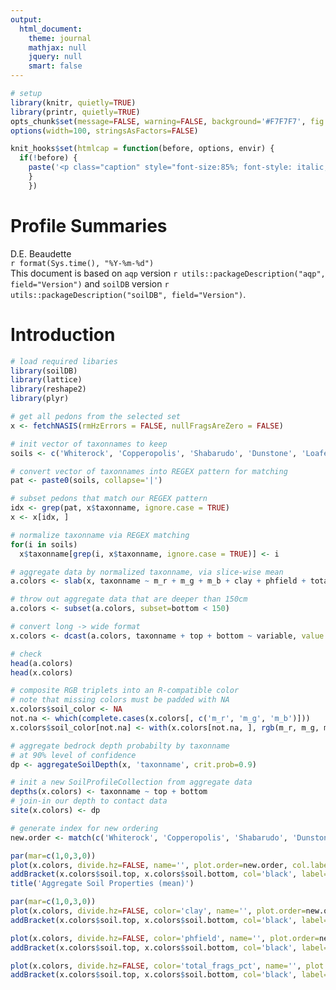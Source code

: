 ```yaml
---
output:
  html_document:
    theme: journal
    mathjax: null
    jquery: null
    smart: false
---
```


```r
# setup
library(knitr, quietly=TRUE)
library(printr, quietly=TRUE)
opts_chunk$set(message=FALSE, warning=FALSE, background='#F7F7F7', fig.align='center', fig.retina=1, dev='png', dev.args=list(antialias='cleartype'), tidy=TRUE, verbose=FALSE)
options(width=100, stringsAsFactors=FALSE)

knit_hooks$set(htmlcap = function(before, options, envir) {
  if(!before) {
    paste('<p class="caption" style="font-size:85%; font-style: italic; font-weight: bold;">',options$htmlcap,"</p><hr>",sep="")
    }
    })
```



Profile Summaries
===============================
D.E. Beaudette
<br>
`r format(Sys.time(), "%Y-%m-%d")`
<br>
This document is based on `aqp` version `r utils::packageDescription("aqp", field="Version")` and `soilDB` version `r utils::packageDescription("soilDB", field="Version")`.


# Introduction


```r
# load required libaries
library(soilDB)
library(lattice)
library(reshape2)
library(plyr)

# get all pedons from the selected set
x <- fetchNASIS(rmHzErrors = FALSE, nullFragsAreZero = FALSE)

# init vector of taxonnames to keep
soils <- c('Whiterock', 'Copperopolis', 'Shabarudo', 'Dunstone', 'Loafercreek', 'Argonaut', 'Crimeahouse', 'Hennekenot')

# convert vector of taxonnames into REGEX pattern for matching
pat <- paste0(soils, collapse='|')

# subset pedons that match our REGEX pattern
idx <- grep(pat, x$taxonname, ignore.case = TRUE)
x <- x[idx, ]

# normalize taxonname via REGEX matching
for(i in soils)
  x$taxonname[grep(i, x$taxonname, ignore.case = TRUE)] <- i

# aggregate data by normalized taxonname, via slice-wise mean
a.colors <- slab(x, taxonname ~ m_r + m_g + m_b + clay + phfield + total_frags_pct, slab.fun=mean, na.rm=TRUE)

# throw out aggregate data that are deeper than 150cm
a.colors <- subset(a.colors, subset=bottom < 150)

# convert long -> wide format
x.colors <- dcast(a.colors, taxonname + top + bottom ~ variable, value.var = 'value')

# check
head(a.colors)
head(x.colors)

# composite RGB triplets into an R-compatible color
# note that missing colors must be padded with NA
x.colors$soil_color <- NA
not.na <- which(complete.cases(x.colors[, c('m_r', 'm_g', 'm_b')]))
x.colors$soil_color[not.na] <- with(x.colors[not.na, ], rgb(m_r, m_g, m_b, maxColorValue = 1))

# aggregate bedrock depth probabilty by taxonname
# at 90% level of confidence
dp <- aggregateSoilDepth(x, 'taxonname', crit.prob=0.9)

# init a new SoilProfileCollection from aggregate data
depths(x.colors) <- taxonname ~ top + bottom
# join-in our depth to contact data
site(x.colors) <- dp

# generate index for new ordering
new.order <- match(c('Whiterock', 'Copperopolis', 'Shabarudo', 'Dunstone', 'Loafercreek', 'Argonaut', 'Crimeahouse', 'Hennekenot'), profile_id(x.colors))
```

```r
par(mar=c(1,0,3,0))
plot(x.colors, divide.hz=FALSE, name='', plot.order=new.order, col.label='Soil Color', lwd=1.25, axis.line.offset=-6, cex.depth.axis=1, cex.id=1)
addBracket(x.colors$soil.top, x.colors$soil.bottom, col='black', label='P(soil >= 90%)', label.cex=0.85)
title('Aggregate Soil Properties (mean)')
```

```r
par(mar=c(1,0,3,0))
plot(x.colors, divide.hz=FALSE, color='clay', name='', plot.order=new.order, col.label='Clay Content (%)', lwd=1.25, axis.line.offset=-6, cex.depth.axis=1, cex.id=1)
addBracket(x.colors$soil.top, x.colors$soil.bottom, col='black', label='P(soil >= 90%)', label.cex=0.85)

plot(x.colors, divide.hz=FALSE, color='phfield', name='', plot.order=new.order, col.label='pH', lwd=1.25, axis.line.offset=-6, cex.depth.axis=1, cex.id=1)
addBracket(x.colors$soil.top, x.colors$soil.bottom, col='black', label='P(soil >= 90%)', label.cex=0.85)

plot(x.colors, divide.hz=FALSE, color='total_frags_pct', name='', plot.order=new.order, col.label='Total Rock Fragment Volume (%)', lwd=1.25, axis.line.offset=-6, cex.depth.axis=1, cex.id=1)
addBracket(x.colors$soil.top, x.colors$soil.bottom, col='black', label='P(soil >= 90%)', label.cex=0.85)
```

